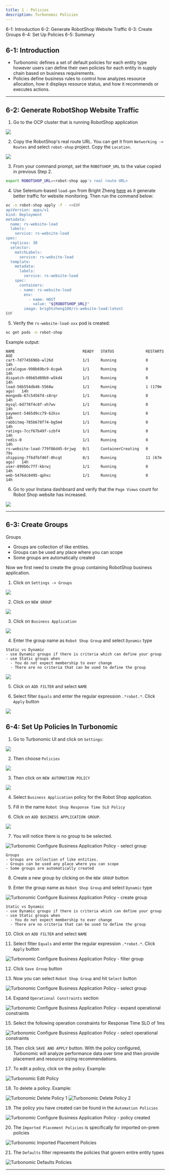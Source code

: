 ```yaml
---
title: 1 - Policies
description: Turbonomic Policies
---
```


<AnchorLinks>
  <AnchorLink>6-1: Introduction</AnchorLink>
  <AnchorLink>6-2: Generate RobotShop Website Traffic</AnchorLink>
  <AnchorLink>6-3: Create Groups</AnchorLink>
  <AnchorLink>6-4: Set Up Policies</AnchorLink>
  <AnchorLink>6-5: Summary</AnchorLink>
</AnchorLinks>

## 6-1:  Introduction

- Turbonomic defines a set of default policies for each entity type however users can define their own policies for each entity in supply chain based on business requirements. 
- Policies define business rules to control how analyzes resource allocation, how it displays resource status, and how it recommends or executes actions.

***

## 6-2:  Generate RobotShop Website Traffic

1) Go to the OCP cluster that is running RobotShop application

![](images/arch-1.png)

2) Copy the RobotShop's real route URL. You can get it from `Networking -> Routes` and select `robot-shop` project. Copy the `Location`.

![](images/robotShopUrl.png)

3) From your command prompt, set the `ROBOTSHOP_URL` to the value copied in previous Step 2.

```sh
export ROBOTSHOP_URL=<robot-shop app's real route URL>
```

4) Use Selenium-based `load-gen` from Bright Zheng [here](https://github.com/brightzheng100/robot-shop/tree/selenium-load-gen/selenium) as it generate better traffic for website monitoring. Then run the command below:

```sh
oc -n robot-shop apply -f - <<EOF
apiVersion: apps/v1
kind: Deployment
metadata:
  name: rs-website-load
  labels:
    service: rs-website-load
spec:
  replicas: 30
  selector:
    matchLabels:
      service: rs-website-load
  template:
    metadata:
      labels:
        service: rs-website-load
    spec:
      containers:
      - name: rs-website-load
        env:
          - name: HOST
            value: "${ROBOTSHOP_URL}"
        image: brightzheng100/rs-website-load:latest
EOF
```

5) Verify the `rs-website-load-xxx` pod is created:

```sh
oc get pods -n robot-shop
```

Example output:

```
NAME                              READY   STATUS              RESTARTS       AGE
cart-7d7745696b-wl26d             1/1     Running             0              14h
catalogue-998b69bc9-6cgwk         1/1     Running             0              14h
dispatch-69b65d89b9-w5kd4         1/1     Running             0              14h
load-56b554db46-5568w             1/1     Running             1 (179m ago)   14h
mongodb-67c5456f4-s8rqr           1/1     Running             0              14h
mysql-6d778f4c8f-xh7wv            1/1     Running             0              14h
payment-5465d9cc79-62ksx          1/1     Running             0              14h
rabbitmq-785b678f74-bg5m4         1/1     Running             0              14h
ratings-7ccf67b49f-szbf4          1/1     Running             0              14h
redis-0                           1/1     Running             0              14h
rs-website-load-779f86d45-6rjwg   0/1     ContainerCreating   0              79s
shipping-7f6dfbf46f-8hcqt         0/1     Running             11 (67m ago)   14h
user-899b6c7ff-kbrwj              1/1     Running             0              14h
web-5476dc8495-qphxc              1/1     Running             0              14h
```

6) Go to your Instana dashboard and verify that the `Page Views` count for Robot Shop website has increased.

![](images/robotShopLoad-1.png)

***

## 6-3:  Create Groups

Groups
- Groups are collection of like entities.
- Groups can be used any place where you can scope
- Some groups are automatically created

Now we first need to create the group containing RobotShop business application.

1) Click on `Settings -> Groups`

![](images/groups-1.png)

2) Click on `NEW GROUP`

![](images/groups-2.png)

3) Click on `Business Application`

![](images/groups-3.png)

4) Enter the group name as `Robot Shop Group` and select `Dynamic` type

```
Static vs Dynamic
- use Dynamic groups if there is criteria which can define your group
- use Static groups when
  - You do not expect membership to ever change
  - There are no criteria that can be used to define the group
```

![](images/groups-4.png)

5) Click on `ADD FILTER` and select `NAME`

6) Select filter `Equals` and enter the regular expression `.*robot.*`. Click `Apply` button

![](images/groups-5.png)

## 6-4:  Set Up Policies In Turbonomic

1) Go to Turbonomic UI and click on `Settings`:

![](images/turboSettings.png)

2) Then choose `Policies`

![](images/turboPolicies.png)

3) Then click on `NEW AUTOMATION POLICY`

![](images/turboNewAutoPolicy.png)

4) Select `Business Application` policy for the Robot Shop application.

5) Fill in the name `Robot Shop Response Time SLO Policy`

6) Click on `ADD BUSINESS APPLICATION GROUP`. 

![](./images/turbo-configure-business-application-policy-1.jpg)

7) You will notice there is no group to be selected.

![Turbonomic Configure Business Application Policy - select group](./images/turbo-configure-business-application-policy-2.jpg)

```
Groups
- Groups are collection of like entities.
- Groups can be used any place where you can scope
- Some groups are automatically created
```

8) Create a new group by clicking on the `NEW GROUP` button

9) Enter the group name as `Robot Shop Group` and select `Dynamic` type

![Turbonomic Configure Business Application Policy - create group](./images/turbo-configure-business-application-policy-3.jpg)

```
Static vs Dynamic
- use Dynamic groups if there is criteria which can define your group
- use Static groups when
  - You do not expect membership to ever change
  - There are no criteria that can be used to define the group
```

10) Click on `ADD FILTER` and select `NAME`

11) Select filter `Equals` and enter the regular expression `.*robot.*`. Click `Apply` button

![Turbonomic Configure Business Application Policy - filter group](./images/turbo-configure-business-application-policy-4.jpg)

12) Click `Save Group` button

13) Now you can select `Robot Shop Group` and hit `Select` button

![Turbonomic Configure Business Application Policy - select group](./images/turbo-configure-business-application-policy-5.jpg)

14) Expand `Operational Constraints` section

![Turbonomic Configure Business Application Policy - expand operational constraints](./images/turbo-configure-business-application-policy-6.jpg) 

15) Select the following operation constraints for Response Time SLO of 1ms

![Turbonomic Configure Business Application Policy - select operational constraints](./images/turbo-configure-business-application-policy-7.jpg)

16) Then click `SAVE AND APPLY` button. With the policy configured, Turbonomic will analyze performance data over time and then provide placement and resource sizing recommendations.

17) To edit a policy, click on the policy. Example:

![Turbonomic Edit Policy](./images/turbo-edit-policy.jpg)

18) To delete a policy. Example:

![Turbonomic Delete Policy 1](./images/turbo-delete-policy-1.jpg)
![Turbonomic Delete Policy 2](./images/turbo-delete-policy-2.jpg)

19) The policy you have created can be found in the `Automation Policies`

![Turbonomic Configure Business Application Policy - policy created](./images/turbo-configure-business-application-policy-8.jpg)

20) The `Imported Placement Policies` is specifically for imported on-prem policies

![Turbonomic Imported Placement Policies](./images/turbo-imported-placement-policies.jpg)

21) The `Defaults` filter represents the policies that govern entire entity types

![Turbonomic Defaults Policies](./images/turbo-defaults-policy.jpg)

***


